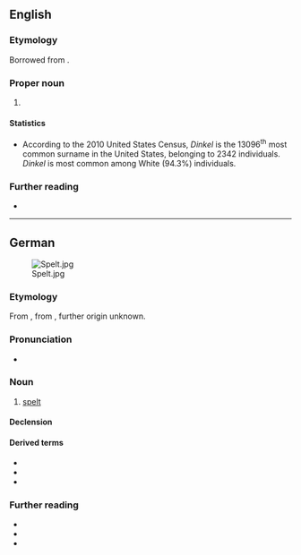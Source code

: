 ==English==
{{wikipedia|Dinkel (surname)}}

===Etymology===
Borrowed from {{bor|en|de|Dinkel}}.

===Proper noun===
{{en-proper noun|s}}

# {{surname|en|from=German}}

====Statistics====
* According to the 2010 United States Census, ''Dinkel'' is the 13096<sup>th</sup> most common surname in the United States, belonging to 2342 individuals. ''Dinkel'' is most common among White (94.3%) individuals.

===Further reading===
* {{R:en:DAFN}}

----

==German==
[[File:Spelt.jpg|thumb]]

===Etymology===
From {{inh|de|gmh|dinkel}}, from {{inh|de|goh|dinchel}}, further origin unknown.

===Pronunciation===
* {{audio|de|De-Dinkel.ogg|Audio}}

===Noun===
{{de-noun|m}}

# [[spelt]] {{gloss|a type of wheat, {{m|mul|Triticum spelta}}}}
#: {{syn|de|Spelt|Spelz}}

====Declension====
{{de-ndecl|m}}

====Derived terms====
* {{l|de|Dinkelbrot}}
* {{l|de|Sommerdinkel}}
* {{l|de|Winterdinkel}}

===Further reading===
* {{pedia|lang=de}}
* {{R:Duden}}
* {{R:DWDS}}

{{C|de|Grains}}